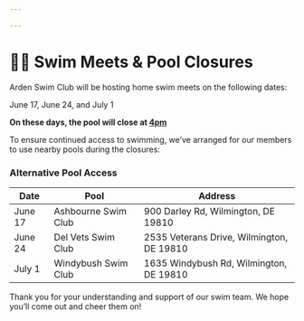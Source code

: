 ```yaml
---

---
```


# 🏊‍♂️ Swim Meets & Pool Closures

Arden Swim Club will be hosting home swim meets on the following dates:

June 17, June 24, and July 1

**On these days, the pool will close at <u>4pm</u>**

To ensure continued access to swimming, we’ve arranged for our members to use nearby pools during the closures:

### Alternative Pool Access

| Date | Pool | Address |
| - | - | - |
|June 17|Ashbourne Swim Club|900 Darley Rd, Wilmington, DE 19810|
|June 24|Del Vets Swim Club|2535 Veterans Drive, Wilmington, DE 19810|
|July 1|Windybush Swim Club|1635 Windybush Rd, Wilmington, DE 19810|

Thank you for your understanding and support of our swim team. We hope you’ll come out and cheer them on!